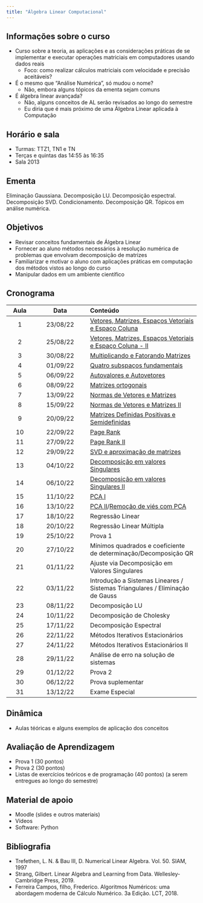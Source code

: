 ```yaml
---
title: "Álgebra Linear Computacional"
---
```


## Informações sobre o curso
- Curso sobre a teoria, as aplicações e as considerações práticas de se implementar e executar operações matriciais em computadores usando dados reais
    - Foco: como realizar cálculos matriciais com velocidade e precisão aceitáveis?
- É o mesmo que "Análise Numérica", só mudou o nome?
    - Não, embora alguns tópicos da ementa sejam comuns
- É álgebra linear avançada?
    - Não, alguns conceitos de AL serão revisados ao longo do semestre
    - Eu diria que é mais próximo de uma Álgebra Linear aplicada à Computação

## Horário e sala
- Turmas: TTZ1, TN1 e TN
- Terças e quintas das 14:55 às 16:35
- Sala 2013


## Ementa
Eliminação Gaussiana. Decomposição LU. Decomposição espectral. Decomposição SVD. Condicionamento. Decomposição QR. Tópicos em análise numérica.

## Objetivos
- Revisar conceitos fundamentais de Álgebra Linear
- Fornecer ao aluno métodos necessários à resolução numérica de problemas que envolvam decomposição de matrizes
- Familiarizar e motivar o aluno com aplicações práticas em computação dos métodos vistos ao longo do curso
- Manipular dados em um ambiente científico

## Cronograma


| Aula | Data     | Conteúdo       |
|:--:|:------:|:---------------|
| 1|23/08/22|[Vetores, Matrizes, Espaços Vetoriais e Espaço Coluna](https://heitorramos.github.io/Slides_ALC/Aula01.html)|
|2|25/08/22| [Vetores, Matrizes, Espaços Vetoriais e Espaço Coluna - II](https://heitorramos.github.io/Slides_ALC/Aula01.html)|
|3|30/08/22|[Multiplicando e Fatorando Matrizes](https://heitorramos.github.io/Slides_ALC/Aula02.html)|
|4|01/09/22|[Quatro subspaços fundamentais](https://heitorramos.github.io/Slides_ALC/Aula03.html)|
|5|06/09/22|[Autovalores e Autovetores](https://heitorramos.github.io/Slides_ALC/Aula04.html) |
|6|08/09/22|[Matrizes ortogonais <!-- colocar também matrizes positivas definidas-->](https://heitorramos.github.io/Slides_ALC/Aula05.html)|
|7|13/09/22|[Normas de Vetores e Matrizes](https://heitorramos.github.io/Slides_ALC/Aula06.html)| 
|8|15/09/22|[Normas de Vetores e Matrizes II](https://heitorramos.github.io/Slides_ALC/Aula07.html)|
|9|20/09/22|[Matrizes Definidas Positivas e Semidefinidas](https://heitorramos.github.io/Slides_ALC/Aula08.html)|
|10|22/09/22|[Page Rank](https://heitorramos.github.io/Slides_ALC/Aula09.html)|
|11|27/09/22|[Page Rank II](https://heitorramos.github.io/Slides_ALC/Aula09.html)|
|12|29/09/22|[SVD e aproximação de matrizes](https://heitorramos.github.io/Slides_ALC/Aula11.html)|
|13|04/10/22|[Decomposição em valores Singulares](https://heitorramos.github.io/Slides_ALC/Aula10.html)|
|14|06/10/22|[Decomposição em valores Singulares II](https://heitorramos.github.io/Slides_ALC/Aula10.html)|
|15|11/10/22|[PCA I](https://heitorramos.github.io/Slides_ALC/Aula12.html)|
|16|13/10/22|[PCA II](https://heitorramos.github.io/Slides_ALC/Aula13.html)/[Remoção de viés com PCA](https://heitorramos.github.io/Slides_ALC/Aula14.html)|
|17|18/10/22|Regressão Linear|
|18|20/10/22|Regressão Linear Múltipla|
|19|25/10/22|[Prova 1]{.vermelho}|
|20|27/10/22|Mínimos quadrados e coeficiente de determinação/Decomposição QR|
|21|01/11/22|Ajuste via Decomposição em Valores Singulares|
|22|03/11/22|Introdução a Sistemas Lineares / Sistemas Triangulares / Eliminação de Gauss|
|23|08/11/22|Decomposição LU|
|24|10/11/22|Decomposição de Cholesky|
|25|17/11/22|Decomposição Espectral|
|26|22/11/22|Métodos Iterativos Estacionários|
|27|24/11/22|Métodos Iterativos Estacionários II|
|28|29/11/22|Análise de erro na solução de sistemas|
|29|01/12/22|[Prova 2]{.vermelho}|
|30|06/12/22|Prova suplementar|
|31|13/12/22|Exame Especial|


## Dinâmica
- Aulas téóricas e alguns exemplos de aplicação dos conceitos 


## Avaliação de Aprendizagem
- Prova 1 (30 pontos)
- Prova 2 (30 pontos)
- Listas de exercícios teóricos e de programação (40 pontos) (a serem entregues ao longo do semestre)

## Material de apoio
- Moodle (slides e outros materiais) 
- Vídeos
- Software: Python


## Bibliografia
- Trefethen, L. N. & Bau III, D. Numerical Linear Algebra. Vol. 50. SIAM, 1997 
- Strang, Gilbert. Linear Algebra and Learning from Data. Wellesley-Cambridge Press, 2019.
- Ferreira Campos, filho, Frederico. Algoritmos Numéricos: uma abordagem moderna de Cálculo Numérico. 3a Edição. LCT, 2018.
